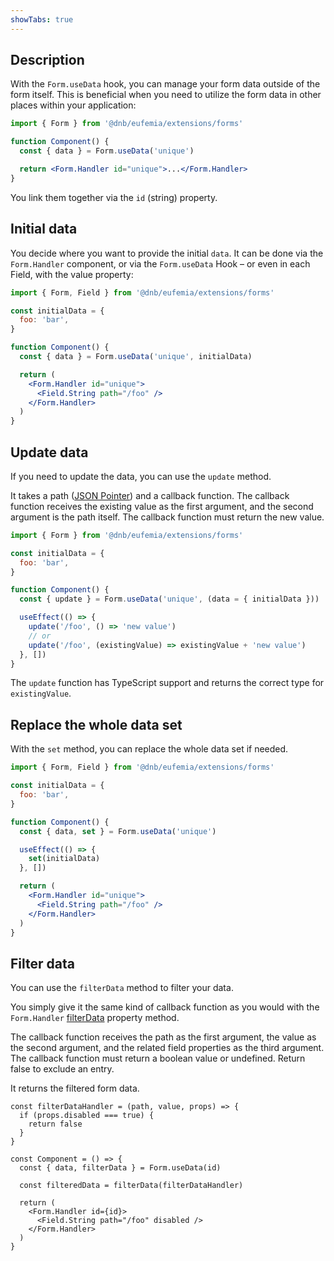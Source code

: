 ```yaml
---
showTabs: true
---
```


## Description

With the `Form.useData` hook, you can manage your form data outside of the form itself. This is beneficial when you need to utilize the form data in other places within your application:

```jsx
import { Form } from '@dnb/eufemia/extensions/forms'

function Component() {
  const { data } = Form.useData('unique')

  return <Form.Handler id="unique">...</Form.Handler>
}
```

You link them together via the `id` (string) property.

## Initial data

You decide where you want to provide the initial `data`. It can be done via the `Form.Handler` component, or via the `Form.useData` Hook – or even in each Field, with the value property:

```jsx
import { Form, Field } from '@dnb/eufemia/extensions/forms'

const initialData = {
  foo: 'bar',
}

function Component() {
  const { data } = Form.useData('unique', initialData)

  return (
    <Form.Handler id="unique">
      <Field.String path="/foo" />
    </Form.Handler>
  )
}
```

## Update data

If you need to update the data, you can use the `update` method.

It takes a path ([JSON Pointer](/uilib/extensions/forms/getting-started/#what-is-a-json-pointer)) and a callback function. The callback function receives the existing value as the first argument, and the second argument is the path itself. The callback function must return the new value.

```jsx
import { Form } from '@dnb/eufemia/extensions/forms'

const initialData = {
  foo: 'bar',
}

function Component() {
  const { update } = Form.useData('unique', (data = { initialData }))

  useEffect(() => {
    update('/foo', () => 'new value')
    // or
    update('/foo', (existingValue) => existingValue + 'new value')
  }, [])
}
```

The `update` function has TypeScript support and returns the correct type for `existingValue`.

## Replace the whole data set

With the `set` method, you can replace the whole data set if needed.

```jsx
import { Form, Field } from '@dnb/eufemia/extensions/forms'

const initialData = {
  foo: 'bar',
}

function Component() {
  const { data, set } = Form.useData('unique')

  useEffect(() => {
    set(initialData)
  }, [])

  return (
    <Form.Handler id="unique">
      <Field.String path="/foo" />
    </Form.Handler>
  )
}
```

## Filter data

You can use the `filterData` method to filter your data.

You simply give it the same kind of callback function as you would with the `Form.Handler` [filterData](/uilib/extensions/forms/extended-features/Form/Handler/demos/#filter-your-data) property method.

The callback function receives the path as the first argument, the value as the second argument, and the related field properties as the third argument. The callback function must return a boolean value or undefined. Return false to exclude an entry.

It returns the filtered form data.

```tsx
const filterDataHandler = (path, value, props) => {
  if (props.disabled === true) {
    return false
  }
}

const Component = () => {
  const { data, filterData } = Form.useData(id)

  const filteredData = filterData(filterDataHandler)

  return (
    <Form.Handler id={id}>
      <Field.String path="/foo" disabled />
    </Form.Handler>
  )
}
```
